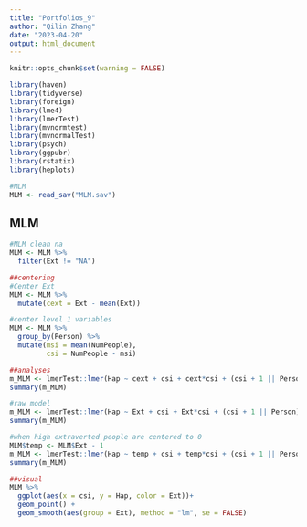 ```yaml
---
title: "Portfolios_9"
author: "Qilin Zhang"
date: "2023-04-20"
output: html_document
---
```


```r
knitr::opts_chunk$set(warning = FALSE)
```

```r
library(haven)
library(tidyverse)
library(foreign)
library(lme4)
library(lmerTest)
library(mvnormtest)
library(mvnormalTest)
library(psych)
library(ggpubr)
library(rstatix)
library(heplots)
```

```r
#MLM
MLM <- read_sav("MLM.sav")
```


## MLM

```r
#MLM clean na
MLM <- MLM %>%
  filter(Ext != "NA")

##centering
#Center Ext
MLM <- MLM %>%
  mutate(cext = Ext - mean(Ext))

#center level 1 variables
MLM <- MLM %>%
  group_by(Person) %>%
  mutate(msi = mean(NumPeople),
         csi = NumPeople - msi)

##analyses 
m_MLM <- lmerTest::lmer(Hap ~ cext + csi + cext*csi + (csi + 1 || Person) , data = MLM)
summary(m_MLM)

#raw model
m_MLM <- lmerTest::lmer(Hap ~ Ext + csi + Ext*csi + (csi + 1 || Person) , data = MLM)
summary(m_MLM)

#when high extraverted people are centered to 0
MLM$temp <- MLM$Ext - 1 
m_MLM <- lmerTest::lmer(Hap ~ temp + csi + temp*csi + (csi + 1 || Person) , data = MLM)
summary(m_MLM)

##visual
MLM %>%
  ggplot(aes(x = csi, y = Hap, color = Ext))+
  geom_point() + 
  geom_smooth(aes(group = Ext), method = "lm", se = FALSE)
```